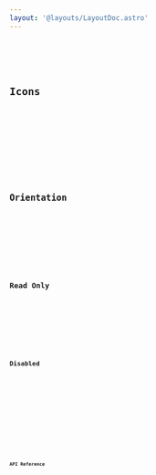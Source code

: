 ```yaml
---
layout: '@layouts/LayoutDoc.astro'
---
```









<Preview client:load>
	<Fragment slot="preview">
		<Default client:visible />
	</Fragment>
	<Fragment slot="code">
		<Code code={DefaultRaw} lang="svelte" />
	</Fragment>
</Preview>

## Icons

<Preview client:load>
	<Fragment slot="preview">
		<Icons client:visible />
	</Fragment>
	<Fragment slot="code">
		<Code code={IconsRaw} lang="svelte" />
	</Fragment>
</Preview>

## Orientation

<Preview client:load>
	<Fragment slot="preview">
		<Orientation client:visible />
	</Fragment>
	<Fragment slot="code">
		<Code code={OrientationRaw} lang="svelte" />
	</Fragment>
</Preview>

## Read Only

<Preview client:load>
	<Fragment slot="preview">
		<ReadOnly client:visible />
	</Fragment>
	<Fragment slot="code">
		<Code code={ReadOnlyRaw} lang="svelte" />
	</Fragment>
</Preview>

## Disabled

<Preview client:load>
	<Fragment slot="preview">
		<Disabled client:visible />
	</Fragment>
	<Fragment slot="code">
		<Code code={DisabledRaw} lang="svelte" />
	</Fragment>
</Preview>

<Preview client:load>
	<Fragment slot="preview">
		<DisabledItem client:visible />
	</Fragment>
	<Fragment slot="code">
		<Code code={DisabledItemRaw} lang="svelte" />
	</Fragment>
</Preview>

## API Reference

<ApiTable />
